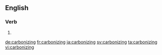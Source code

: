 ==English==

===Verb===
{{head|en}}

# {{present participle of|carbonize}}

[[de:carbonizing]]
[[fr:carbonizing]]
[[ja:carbonizing]]
[[sv:carbonizing]]
[[ta:carbonizing]]
[[vi:carbonizing]]